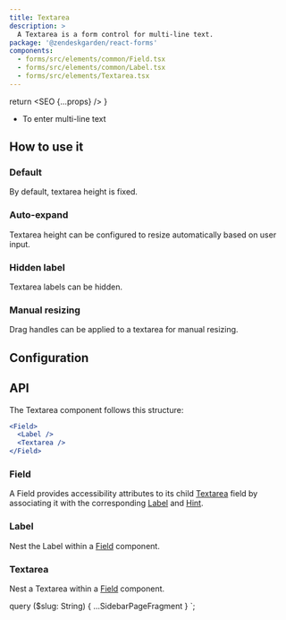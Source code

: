 ```yaml
---
title: Textarea
description: >
  A Textarea is a form control for multi-line text.
package: '@zendeskgarden/react-forms'
components:
  - forms/src/elements/common/Field.tsx
  - forms/src/elements/common/Label.tsx
  - forms/src/elements/Textarea.tsx
---
```



  return <SEO {...props} />
}

<Usage>
  <Use>
    <ul>
      <li>To enter multi-line text</li>
    </ul>
  </Use>
</Usage>

## How to use it

### Default

By default, textarea height is fixed.


<CodeExample code={DefaultCode}>
  <Default />
</CodeExample>

### Auto-expand

Textarea height can be configured to resize automatically based on user input.


<CodeExample code={AutoExpandCode}>
  <AutoExpand />
</CodeExample>

### Hidden label

Textarea labels can be hidden.


<CodeExample code={HiddenCode}>
  <Hidden />
</CodeExample>

### Manual resizing

Drag handles can be applied to a textarea for manual resizing.


<CodeExample code={DragHandlesCode}>
  <DragHandles />
</CodeExample>

## Configuration

<Configuration reactPackage={props.data.mdx.package} components={props.data.mdx.components} />

## API

The Textarea component follows this structure:

```jsx
<Field>
  <Label />
  <Textarea />
</Field>
```

### Field

<Component components={props.data.mdx.components} componentName="field" />

A Field provides accessibility attributes to its child [Textarea](#textarea) field by associating it
with the corresponding [Label](#label) and [Hint](/components/input#hint).

<PropSheet components={props.data.mdx.components} componentName="field" />

### Label

<Component components={props.data.mdx.components} componentName="label" />

Nest the Label within a [Field](#field) component.

<PropSheet components={props.data.mdx.components} componentName="label" />

### Textarea

<Component components={props.data.mdx.components} componentName="textarea" />

Nest a Textarea within a [Field](#field) component.

<PropSheet components={props.data.mdx.components} componentName="textarea" />


  query ($slug: String) {
    ...SidebarPageFragment
  }
`;
